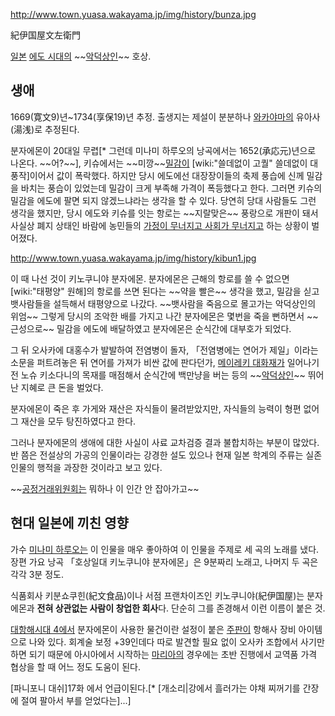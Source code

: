http://www.town.yuasa.wakayama.jp/img/history/bunza.jpg

紀伊国屋文左衛門

[[일본]] [[에도 시대]]의 ~~[[악덕상인]]~~ 호상.

== 생애 ==
1669(寛文9)년~1734(享保19)년 추정. 출생지는 제설이 분분하나 [[와카야마]]의 유아사(湯浅)로 추정된다.

분자에몬이 20대일 무렵[* 그런데 미나미 하루오의 낭곡에서는 1652(承応元)년으로 나온다. ~~어?~~], 키슈에서는 ~~미깡~~[[밀감]]이 [wiki:"쓸데없이 고퀄" 쓸데없이 대풍작]이어서 값이 폭락했다. 하지만 당시 에도에선 대장장이들의 축제 풍습에 신께 밀감을 바치는 풍습이 있었는데 밀감이 크게 부족해 가격이 폭등했다고 한다. 그러면 키슈의 밀감을 에도에 팔면 되지 않겠느냐라는 생각을 할 수 있다. 당연히 당대 사람들도 그런 생각을 했지만, 당시 에도와 키슈를 잇는 항로는 ~~지랄맞은~~ 풍랑으로 개판이 돼서 사실상 폐지 상태인 바람에 농민들의 [[가정이 무너지고 사회가 무너지고]] 하는 상황이 벌어졌다.

http://www.town.yuasa.wakayama.jp/img/history/kibun1.jpg

이 때 나선 것이 키노쿠니야 분자에몬. 분자에몬은 근해의 항로를 쓸 수 없으면 [wiki:"태평양" 원해]의 항로를 쓰면 된다는 ~~약을 빨은~~ 생각을 했고, 밀감을 싣고 뱃사람들을 설득해서 태평양으로 나갔다. ~~뱃사람을 죽음으로 몰고가는 악덕상인의 위엄~~ 그렇게 당시의 조악한 배를 가지고 나간 분자에몬은 몇번을 죽을 뻔하면서 ~~근성으로~~ 밀감을 에도에 배달하였고 분자에몬은 순식간에 대부호가 되었다.

그 뒤 오사카에 대홍수가 발발하여 전염병이 돌자, 「전염병에는 연어가 제일」이라는 소문을 퍼트려놓은 뒤 연어를 가져가 비싼 값에 판다던가, [[메이레키 대화재]]가 일어나기 전 노슈 키소다니의 목재를 매점해서 순식간에 백만냥을 버는 등의 ~~[[악덕상인]]~~ 뛰어난 지혜로 큰 돈을 벌었다.

분자에몬이 죽은 후 가게와 재산은 자식들이 물려받았지만, 자식들의 능력이 형편 없어 그 재산을 모두 탕진하였다고 한다.

그러나 분자에몬의 생애에 대한 사실이 사료 교차검증 결과 불합치하는 부분이 많았다. 반 쯤은 전설상의 가공의 인물이라는 강경한 설도 있으나 현재 일본 학계의 주류는 실존 인물의 행적을 과장한 것이라고 보고 있다.

~~[[공정거래위원회]]는 뭐하나 이 인간 안 잡아가고~~

== 현대 일본에 끼친 영향 ==
가수 [[미나미 하루오]]는 이 인물을 매우 좋아하여 이 인물을 주제로 세 곡의 노래를 냈다. 장편 가요 낭곡 「호상일대 키노쿠니야 분자에몬」은 9분짜리 노래고, 나머지 두 곡은 각각 3분 정도.

식품회사 키분쇼쿠힌(紀文食品)이나 서점 프랜차이즈인 키노쿠니야(紀伊国屋)는 분자에몬과 '''전혀 상관없는 사람이 창업한 회사'''다. 단순히 그를 존경해서 이런 이름이 붙은 것.

[[대항해시대 4]]에서 분자에몬이 사용한 물건이란 설정이 붙은 [[주판]]이 항해사 장비 아이템으로 나와 있다. 회계술 보정 +39인데다 따로 발견할 필요 없이 오사카 조합에서 사기만 하면 되기 때문에 아시아에서 시작하는 [[마리아 호아메이 이|마리아]]의 경우에는 초반 진행에서 교역품 가격 협상을 할 때 어느 정도 도움이 된다.

[파니포니 대쉬]17화 에서 언급이된다.[* [개소리|강에서 흘러가는 야채 찌꺼기를 간장에 절여 팔아서 부를 얻었다는]...]
